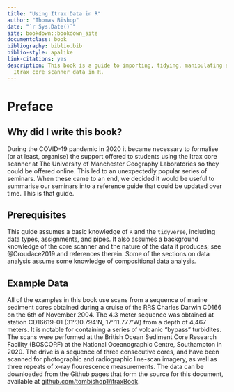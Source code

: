 ```yaml
--- 
title: "Using Itrax Data in R"
author: "Thomas Bishop"
date: "`r Sys.Date()`"
site: bookdown::bookdown_site
documentclass: book
bibliography: biblio.bib
biblio-style: apalike
link-citations: yes
description: This book is a guide to importing, tidying, manipulating and analysing
  Itrax core scanner data in R.
---
```


# Preface {-}

## Why did I write this book?
During the COVID-19 pandemic in 2020 it became necessary to formalise (or at least, organise) the support offered to students using the Itrax core scanner at The University of Manchester Geography Laboratories so they could be offered online. This led to an unexpectedly popular series of seminars. When these came to an end, we decided it would be useful to summarise our seminars into a reference guide that could be updated over time. This is that guide.  

## Prerequisites
This guide assumes a basic knowledge of `R` and the `tidyverse`, including data types, assignments, and pipes. It also assumes a background knowledge of the core scanner and the nature of the data it produces; see @Croudace2019 and references therein. Some of the sections on data analysis assume some knowledge of compositional data analysis. 

## Example Data
All of the examples in this book use scans from a sequence of marine sediment cores obtained during a cruise of the RRS Charles Darwin CD166 on the 6th of November 2004. The 4.3 meter sequence was obtained at station CD16619-01 (31º30.794'N, 17º11.777'W) from a depth of 4,467 meters. It is notable for containing a series of volcanic "bypass" turbidites. The scans were performed at the British Ocean Sediment Core Research Facility (BOSCORF) at the National Oceanographic Centre, Southampton in 2020. The drive is a sequence of three consecutive cores, and have been scanned for photographic and radiographic line-scan imagery, as well as three repeats of x-ray flourescence measurements. The data can be downloaded from the Github pages that form the source for this document, available at [github.com/tombishop1/itraxBook](https://github.com/tombishop1/itraxBook). 
